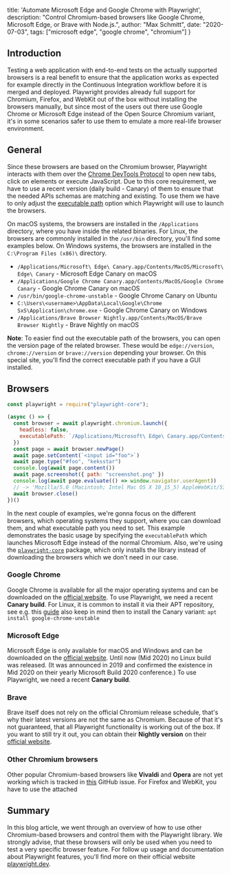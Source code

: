   title: 'Automate Microsoft Edge and Google Chrome with Playwright',
  description: "Control Chromium-based browsers like Google Chrome, Microsoft Edge, or Brave with Node.js.",
  author: "Max Schmitt",
  date: "2020-07-03",
  tags: ["microsoft edge", "google chrome", "chromium"]
}

## Introduction

Testing a web application with end-to-end tests on the actually supported browsers is a real benefit to ensure that the application works as expected for example directly in the Continuous Integration workflow before it is merged and deployed. Playwright provides already full support for Chromium, Firefox, and WebKit out of the box without installing the browsers manually, but since most of the users out there use Google Chrome or Microsoft Edge instead of the Open Source Chromium variant, it's in some scenarios safer to use them to emulate a more real-life browser environment.

## General

Since these browsers are based on the Chromium browser, Playwright interacts with them over the [Chrome DevTools Protocol](https://chromedevtools.github.io/devtools-protocol/) to open new tabs, click on elements or execute JavaScript. Due to this core requirement, we have to use a recent version (daily build - Canary) of them to ensure that the needed APIs schemas are matching and existing. To use them we have to only adjust the [executable path](https://playwright.dev/#version=v1.1.1&path=docs%2Fapi.md&q=browsertypelaunchoptions--options-executablepath) option which Playwright will use to launch the browsers.

On macOS systems, the browsers are installed in the `/Applications` directory, where you have inside the related binaries. For Linux, the browsers are commonly installed in the `/usr/bin` directory, you'll find some examples below. On Windows systems, the browsers are installed in the `C:\Program Files (x86)\` directory.

- `/Applications/Microsoft\ Edge\ Canary.app/Contents/MacOS/Microsoft\ Edge\ Canary` - Microsoft Edge Canary on macOS
- `/Applications/Google Chrome Canary.app/Contents/MacOS/Google Chrome Canary` - Google Chrome Canary on macOS
- `/usr/bin/google-chrome-unstable` - Google Chrome Canary on Ubuntu
- `C:\Users\<username>\AppData\Local\Google\Chrome SxS\Application\chrome.exe` - Google Chrome Canary on Windows
- `/Applications/Brave Browser Nightly.app/Contents/MacOS/Brave Browser Nightly` - Brave Nightly on macOS

**Note**: To easier find out the executable path of the browsers, you can open the version page of the related browser. These would be `edge://version`, `chrome://version` or `brave://version` depending your browser. On this special site, you'll find the correct executable path if you have a GUI installed.

## Browsers

```js
const playwright = require("playwright-core");

(async () => {
  const browser = await playwright.chromium.launch({
    headless: false,
    executablePath: `/Applications/Microsoft\ Edge\ Canary.app/Contents/MacOS/Microsoft\ Edge\ Canary`
  })
  const page = await browser.newPage()
  await page.setContent(`<input id="foo">`)
  await page.type("#foo", "keksstar")
  console.log(await page.content())
  await page.screenshot({ path: "screenshot.png" })
  console.log(await page.evaluate(() => window.navigator.userAgent))
  // -> 'Mozilla/5.0 (Macintosh; Intel Mac OS X 10_15_5) AppleWebKit/537.36 (KHTML, like Gecko) Chrome/85.0.4183.0 Safari/537.36 Edg/85.0.563.0'
  await browser.close()
})()
```

In the next couple of examples, we're gonna focus on the different browsers, which operating systems they support, where you can download them, and what executable path you need to set. This example demonstrates the basic usage by specifying the `executablePath` which launches Microsoft Edge instead of the normal Chromium. Also, we're using the [`playwright-core`](https://www.npmjs.com/package/playwright-core) package, which only installs the library instead of downloading the browsers which we don't need in our case.

### Google Chrome

Google Chrome is available for all the major operating systems and can be downloaded on the [official website](https://www.google.com/chrome/canary/). To use Playwright, we need a recent **Canary build**. For Linux, it is common to install it via their APT repository, see e.g. this [guide](https://askubuntu.com/a/510186) also keep in mind then to install the Canary variant: `apt install google-chrome-unstable`

### Microsoft Edge

Microsoft Edge is only available for macOS and Windows and can be downloaded on the [official website](https://www.microsoftedgeinsider.com/download/canary/). Until now (Mid 2020) no Linux build was released. (It was announced in 2019 and confirmed the existence in Mid 2020 on their yearly Microsoft Build 2020 conference.) To use Playwright, we need a recent **Canary build**.

### Brave

Brave itself does not rely on the official Chromium release schedule, that's why their latest versions are not the same as Chromium. Because of that it's not guaranteed, that all Playwright functionality is working out of the box. If you want to still try it out, you can obtain their **Nightly version** on their [official website](https://brave.com/de/download-nightly/).

### Other Chromium browsers

Other popular Chromium-based browsers like **Vivaldi** and **Opera** are not yet working which is tracked in [this](https://github.com/microsoft/playwright/issues/647#issuecomment-652664342) GitHub issue. For Firefox and WebKit, you have to use the attached

## Summary

In this blog article, we went through an overview of how to use other Chromium-based browsers and control them with the Playwright library. We strongly advise, that these browsers will only be used when you need to test a very specific browser feature. For follow up usage and documentation about Playwright features, you'll find more on their official website [playwright.dev](https://playwright.dev).
